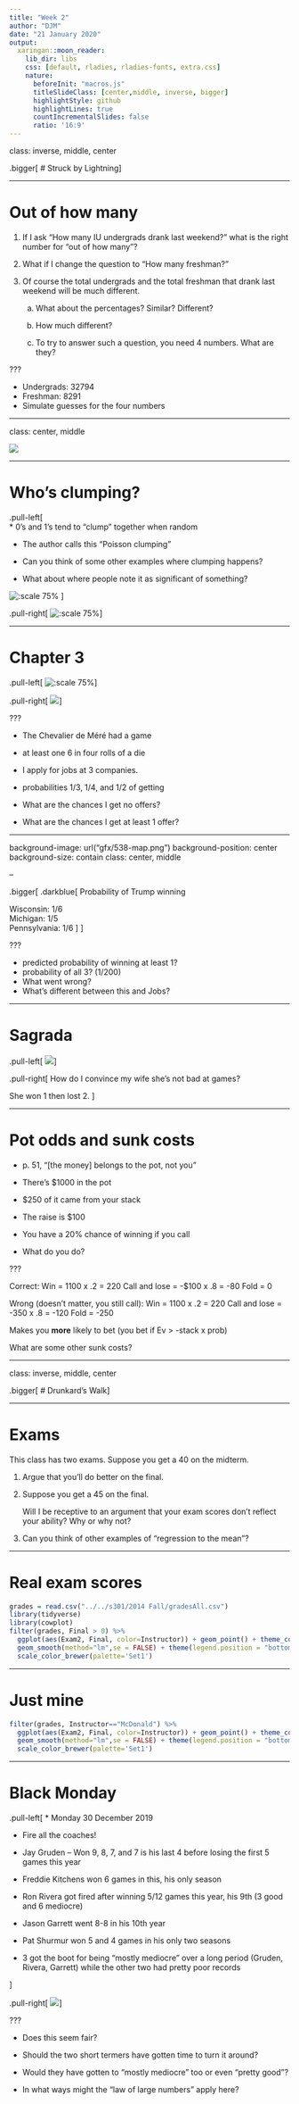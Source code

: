 ```yaml
---
title: "Week 2"
author: "DJM"
date: "21 January 2020"
output:
  xaringan::moon_reader:
    lib_dir: libs
    css: [default, rladies, rladies-fonts, extra.css]
    nature:
      beforeInit: "macros.js"
      titleSlideClass: [center,middle, inverse, bigger]
      highlightStyle: github
      highlightLines: true
      countIncrementalSlides: false
      ratio: '16:9'
---
```


class: inverse, middle, center

.bigger[
# Struck by Lightning
]

---

# Out of how many 

1. If I ask "How many IU undergrads drank last weekend?" what is the right number for "out of how many"?

1. What if I change the question to "How many freshman?"

1. Of course the total undergrads and the total freshman that drank last weekend will be much different. 

    a. What about the percentages? Similar? Different? 
    
    b. How much different? 
    
    c. To try to answer such a question, you need 4 numbers. What are they?

???

* Undergrads: 32794
* Freshman: 8291
* Simulate guesses for the four numbers

---

class: center, middle

![](http://qwantz.com/comics/comic2-248.png)

---

# Who's clumping?
    
    
.pull-left[    
* 0's and 1's tend to "clump" together when random

* The author calls this "Poisson clumping"

* Can you think of some other examples where clumping happens? 

* What about where people note it as significant of something?


![:scale 75%](https://qph.fs.quoracdn.net/main-qimg-0247b0791b3fbf89ed12870fe0f66666)
]

.pull-right[
![:scale 75%](https://alchetron.com/cdn/simon-denis-poisson-905bccdb-c8b8-44b4-80d8-2b2befd3c4b-resize-750.jpg)
]

---

# Chapter 3

.pull-left[
![:scale 75%](https://pictures.abebooks.com/AMOTSCOUVERTS/1235960685_2.jpg)
]

.pull-right[
![](https://upload.wikimedia.org/wikipedia/commons/thumb/a/a5/6sided_dice.jpg/600px-6sided_dice.jpg)
]

???

* The Chevalier de Méré had a game 

* at least one 6 in four rolls of a die

* I apply for jobs at 3 companies. 

* probabilities 1/3, 1/4, and 1/2 of getting

* What are the chances I get no offers? 

* What are the chances I get at least 1 offer?

---

background-image: url("gfx/538-map.png")
background-position: center
background-size: contain
class: center, middle

--

.bigger[
.darkblue[
Probability of Trump winning
 
  Wisconsin: 1/6  
  Michigan: 1/5  
  Pennsylvania: 1/6
]
]

???

* predicted probability of winning at least 1?
* probability of all 3? (1/200)
* What went wrong?
* What's different between this and Jobs?

---

# Sagrada

.pull-left[
![](https://images-na.ssl-images-amazon.com/images/I/61HJgEyczyL._SL500_AC_SS350_.jpg)
]

.pull-right[
How do I convince my wife she's not bad at games?

She won 1 then lost 2.
]

---

# Pot odds and sunk costs

* p. 51, "[the money] belongs to the pot, not you"

* There's $1000 in the pot

* $250 of it came from your stack

* The raise is $100

* You have a 20% chance of winning if you call

* What do you do?

???

Correct:
Win = 1100 x .2 = 220
Call and lose = -$100 x .8 = -80
Fold = 0

Wrong (doesn't matter, you still call):
Win = 1100 x .2 = 220
Call and lose = -350 x .8 = -120
Fold = -250

Makes you __more__ likely to bet (you bet if Ev > -stack x prob)

What are some other sunk costs?

---

class: inverse, middle, center

.bigger[
# Drunkard's Walk
]

---

# Exams

This class has two exams. Suppose you get a 40 on the midterm. 

1. Argue that you'll do better on the final.

2. Suppose you get a 45 on the final. 

    Will I be receptive to an argument that your exam scores don't reflect your ability? Why or why not?
    
1. Can you think of other examples of "regression to the mean"?

---

# Real exam scores


```r
grades = read.csv("../../s301/2014 Fall/gradesAll.csv")
library(tidyverse)
library(cowplot)
filter(grades, Final > 0) %>% 
  ggplot(aes(Exam2, Final, color=Instructor)) + geom_point() + theme_cowplot() + 
  geom_smooth(method="lm",se = FALSE) + theme(legend.position = "bottom") +
  scale_color_brewer(palette='Set1')
```

---

# Just mine

```r
filter(grades, Instructor=="McDonald") %>% 
  ggplot(aes(Exam2, Final, color=Instructor)) + geom_point() + theme_cowplot() + 
  geom_smooth(method="lm",se = FALSE) + theme(legend.position = "bottom") +
  scale_color_brewer(palette='Set1')
```

---

# Black Monday

.pull-left[
* Monday 30 December 2019

* Fire all the coaches!

* Jay Gruden -- Won 9, 8, 7, and 7 is his last 4 before losing the first 5 games this year

* Freddie Kitchens won 6 games in this, his only season

* Ron Rivera got fired after winning 5/12 games this year, his 9th (3 good and 6 mediocre)

* Jason Garrett went 8-8 in his 10th year

* Pat Shurmur won 5 and 4 games in his only two seasons

* 3 got the boot for being "mostly mediocre" over a long period (Gruden, Rivera, Garrett) while the other two had pretty poor records

]

.pull-right[
![](https://upload.wikimedia.org/wikipedia/en/thumb/a/a2/National_Football_League_logo.svg/300px-National_Football_League_logo.svg.png)
]

???

* Does this seem fair? 

* Should the two short termers have gotten time to turn it around? 

* Would they have gotten to "mostly mediocre" too or even "pretty good"? 

* In what ways might the "law of large numbers" apply here?